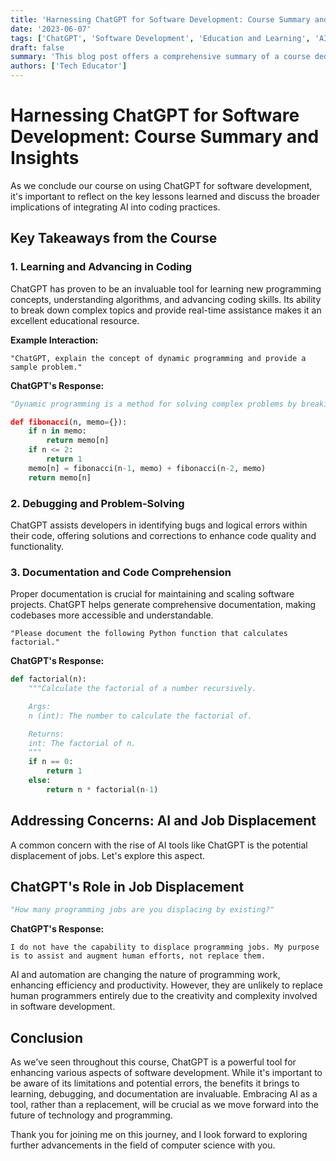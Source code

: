 ```yaml
---
title: 'Harnessing ChatGPT for Software Development: Course Summary and Insights'
date: '2023-06-07'
tags: ['ChatGPT', 'Software Development', 'Education and Learning', 'AI and Technology']
draft: false
summary: 'This blog post offers a comprehensive summary of a course dedicated to using ChatGPT for various aspects of software development. From coding to debugging and beyond, discover how ChatGPT can enhance your programming journey.'
authors: ['Tech Educator']
---
```


# Harnessing ChatGPT for Software Development: Course Summary and Insights

As we conclude our course on using ChatGPT for software development, it's important to reflect on the key lessons learned and discuss the broader implications of integrating AI into coding practices.

## Key Takeaways from the Course

### 1. **Learning and Advancing in Coding**

ChatGPT has proven to be an invaluable tool for learning new programming concepts, understanding algorithms, and advancing coding skills. Its ability to break down complex topics and provide real-time assistance makes it an excellent educational resource.

**Example Interaction:**

```plaintext
"ChatGPT, explain the concept of dynamic programming and provide a sample problem."
```

**ChatGPT's Response:**

```Python
"Dynamic programming is a method for solving complex problems by breaking them down into simpler subproblems. It is particularly useful for optimization problems. Here's an example of the Fibonacci sequence using dynamic programming:

def fibonacci(n, memo={}):
    if n in memo:
        return memo[n]
    if n <= 2:
        return 1
    memo[n] = fibonacci(n-1, memo) + fibonacci(n-2, memo)
    return memo[n]
```

### 2. Debugging and Problem-Solving

ChatGPT assists developers in identifying bugs and logical errors within their code, offering solutions and corrections to enhance code quality and functionality.

### 3. Documentation and Code Comprehension

Proper documentation is crucial for maintaining and scaling software projects. ChatGPT helps generate comprehensive documentation, making codebases more accessible and understandable.

```plainText
"Please document the following Python function that calculates factorial."
```

**ChatGPT's Response:**

```Python
def factorial(n):
    """Calculate the factorial of a number recursively.

    Args:
    n (int): The number to calculate the factorial of.

    Returns:
    int: The factorial of n.
    """
    if n == 0:
        return 1
    else:
        return n * factorial(n-1)
```

## Addressing Concerns: AI and Job Displacement

A common concern with the rise of AI tools like ChatGPT is the potential displacement of jobs. Let's explore this aspect.

## ChatGPT's Role in Job Displacement

```Python
"How many programming jobs are you displacing by existing?"
```

**ChatGPT's Response:**

`I do not have the capability to displace programming jobs. My purpose is to assist and augment human efforts, not replace them.`

AI and automation are changing the nature of programming work, enhancing efficiency and productivity. However, they are unlikely to replace human programmers entirely due to the creativity and complexity involved in software development.

## Conclusion

As we've seen throughout this course, ChatGPT is a powerful tool for enhancing various aspects of software development. While it's important to be aware of its limitations and potential errors, the benefits it brings to learning, debugging, and documentation are invaluable. Embracing AI as a tool, rather than a replacement, will be crucial as we move forward into the future of technology and programming.

Thank you for joining me on this journey, and I look forward to exploring further advancements in the field of computer science with you.
